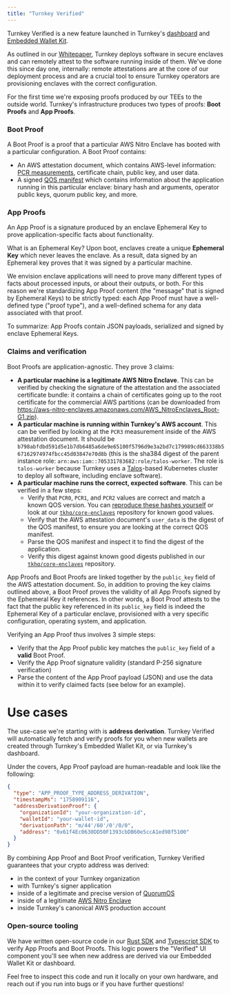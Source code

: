 ```yaml
---
title: "Turnkey Verified"
---
```


Turnkey Verified is a new feature launched in Turnkey's [dashboard](https://app.turnkey.com) and [Embedded Wallet Kit](/reference/embedded-wallet-kit).

As outlined in our [Whitepaper](https://whitepaper.turnkey.com/foundations#boot-proofs-and-app-proofs), Turnkey deploys software in secure enclaves and can remotely attest to the software running inside of them. We've done this since day one, internally: remote attestations are at the core of our deployment process and are a crucial tool to ensure Turnkey operators are provisioning enclaves with the correct configuration.

For the first time we're exposing proofs produced by our TEEs to the outside world. Turnkey's infrastructure produces two types of proofs: **Boot Proofs** and **App Proofs**.

### Boot Proof

A Boot Proof is a proof that a particular AWS Nitro Enclave has booted with a particular configuration. A Boot Proof contains:
* An AWS attestation document, which contains AWS-level information: [PCR measurements](https://docs.aws.amazon.com/enclaves/latest/user/set-up-attestation.html#where), certificate chain, public key, and user data.
* A signed [QOS manifest](https://github.com/tkhq/qos/blob/f773bb8fbe0b84c93c585f1ab10882fb570d8005/src/qos_core/src/protocol/services/boot.rs#L310-L327) which contains information about the application running in this particular enclave: binary hash and arguments, operator public keys, quorum public key, and more.

### App Proofs

An App Proof is a signature produced by an enclave Ephemeral Key to prove application-specific facts about functionality.

What is an Ephemeral Key? Upon boot, enclaves create a unique **Ephemeral Key** which never leaves the enclave. As a result, data signed by an Ephemeral key proves that it was signed by a particular machine.

We envision enclave applications will need to prove many different types of facts about processed inputs, or about their outputs, or both. For this reason we're standardizing App Proof content (the "message" that is signed by Ephemeral Keys) to be strictly typed: each App Proof must have a well-defined type ("proof type"), and a well-defined schema for any data associated with that proof.

To summarize: App Proofs contain JSON payloads, serialized and signed by enclave Ephemeral Keys.


### Claims and verification

Boot Proofs are application-agnostic. They prove 3 claims:
* **A particular machine is a legitimate AWS Nitro Enclave**. This can be verified by checking the signature of the attestation and the associated certificate bundle: it contains a chain of certificates going up to the root certificate for the commercial AWS partitions (can be downloaded from https://aws-nitro-enclaves.amazonaws.com/AWS_NitroEnclaves_Root-G1.zip).
* **A particular machine is running within Turnkey's AWS account**. This can be verified by looking at the `PCR3` measurement inside of the AWS attestation document. It should be `b798abfdbd591d5e1b7db6485a6de9e65100f5796d9e3a2bd7c179989cd663338b567162974974fbcc45d03847e70d8b` (this is the sha384 digest of the parent instance role: `arn:aws:iam::705331783682:role/talos-worker`. The role is `talos-worker` because Turnkey uses a [Talos](https://www.talos.dev/)-based Kubernetes cluster to deploy all software, including enclave software).
* **A particular machine runs the correct, expected software**. This can be verified in a few steps:
  * Verify that `PCR0`, `PCR1`, and `PCR2` values are correct and match a known QOS version. You can [reproduce these hashes yourself](https://github.com/tkhq/qos?tab=readme-ov-file#reproducing-builds) or look at our [`tkhq/core-enclaves`](https://github.com/tkhq/core-enclaves) repository for known good values.
  * Verify that the AWS attestation document's `user_data` is the digest of the QOS manifest, to ensure you are looking at the correct QOS manifest.
  * Parse the QOS manifest and inspect it to find the digest of the application.
  * Verify this digest against known good digests published in our [`tkhq/core-enclaves`](https://github.com/tkhq/core-enclaves) repository.

App Proofs and Boot Proofs are linked together by the `public_key` field of the AWS attestation document. So, in addition to proving the key claims outlined above, a Boot Proof proves the validity of all App Proofs signed by the Ephemeral Key it references.
In other words, a Boot Proof attests to the fact that the public key referenced in its `public_key` field is indeed the Ephemeral Key of a particular enclave, provisioned with a very specific configuration, operating system, and application.

Verifying an App Proof thus involves 3 simple steps:
* Verify that the App Proof public key matches the `public_key` field of a **valid** Boot Proof.
* Verify the App Proof signature validity (standard P-256 signature verification)
* Parse the content of the App Proof payload (JSON) and use the data within it to verify claimed facts (see below for an example).

# Use cases

The use-case we're starting with is **address derivation**. Turnkey Verified will automatically fetch and verify proofs for you when new wallets are created through Turnkey's Embedded Wallet Kit, or via Turnkey's dashboard.

Under the covers, App Proof payload are human-readable and look like the following:
```json
{
  "type": "APP_PROOF_TYPE_ADDRESS_DERIVATION",
  "timestampMs": "1758909116",
  "addressDerivationProof": {
    "organizationId": "your-organization-id",
    "walletId": "your-wallet-id",
    "derivationPath": "m/44'/60'/0'/0/0",
    "address": "0x61f4Ec0630DD50F1393cbDB60e5ccA1ed98f5100"
  }
}
```

By combining App Proof and Boot Proof verification, Turnkey Verified guarantees that your crypto address was derived:
* in the context of your Turnkey organization
* with Turnkey's signer application
* inside of a legitimate and precise version of [QuorumOS](https://github.com/tkhq/qos)
* inside of a legitimate [AWS Nitro Enclave](https://docs.aws.amazon.com/enclaves/latest/user/nitro-enclave.html)
* inside Turnkey's canonical AWS production account

### Open-source tooling

We have written open-source code in our [Rust SDK](https://github.com/tkhq/rust-sdk/tree/main/proofs) and [Typescript SDK](https://github.com/tkhq/sdk/tree/main/packages/crypto/src/proof.ts) to verify App Proofs and Boot Proofs. This logic powers the "Verified" UI component you'll see when new address are derived via our Embedded Wallet Kit or dashboard.

Feel free to inspect this code and run it locally on your own hardware, and reach out if you run into bugs or if you have further questions!
